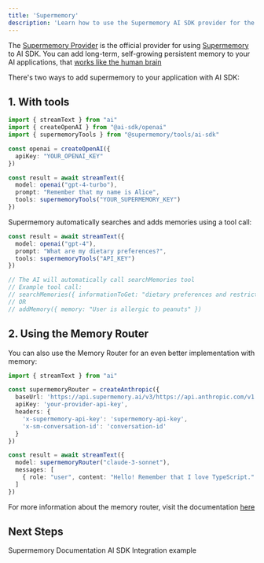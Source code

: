 ```yaml
---
title: 'Supermemory'
description: 'Learn how to use the Supermemory AI SDK provider for the Vercel AI SDK.'
---
```


The [Supermemory Provider](https://supermemory.ai/docs/ai-sdk/overview) is the official provider for using [Supermemory](https://supermemory.ai) to AI SDK. You can add long-term, self-growing persistent memory to your AI applications, that [works like the human brain](https://supermemory.ai/blog/memory-engine/)


There's two ways to add supermemory to your application with AI SDK:

## 1. With tools

```typescript
import { streamText } from "ai"
import { createOpenAI } from "@ai-sdk/openai"
import { supermemoryTools } from "@supermemory/tools/ai-sdk"

const openai = createOpenAI({
  apiKey: "YOUR_OPENAI_KEY"
})

const result = await streamText({
  model: openai("gpt-4-turbo"),
  prompt: "Remember that my name is Alice",
  tools: supermemoryTools("YOUR_SUPERMEMORY_KEY")
})
```

Supermemory automatically searches and adds memories using a tool call:

```typescript
const result = await streamText({
  model: openai("gpt-4"),
  prompt: "What are my dietary preferences?",
  tools: supermemoryTools("API_KEY")
})

// The AI will automatically call searchMemories tool
// Example tool call:
// searchMemories({ informationToGet: "dietary preferences and restrictions" })
// OR
// addMemory({ memory: "User is allergic to peanuts" })
```

## 2. Using the Memory Router

You can also use the Memory Router for an even better implementation with memory:

```ts
import { streamText } from "ai"

const supermemoryRouter = createAnthropic({
  baseUrl: 'https://api.supermemory.ai/v3/https://api.anthropic.com/v1',
  apiKey: 'your-provider-api-key',
  headers: {
    'x-supermemory-api-key': 'supermemory-api-key',
    'x-sm-conversation-id': 'conversation-id'
  }
})

const result = await streamText({
  model: supermemoryRouter("claude-3-sonnet"),
  messages: [
    { role: "user", content: "Hello! Remember that I love TypeScript." }
  ]
})
```

For more information about the memory router, visit the documentation [here](https://docs.supermemory.ai/)


## Next Steps

<CardGroup cols={2}>
  <Card title="Documentation" icon="book" href="https://supermemory.ai/docs/?ref=ai-sdk">
      Supermemory Documentation
  </Card>

  <Card title="AI SDK Cookbook" icon="code" href="https://supermemory.ai/docs/cookbook/ai-sdk-integration">
      AI SDK Integration example
  </Card>
</CardGroup>
